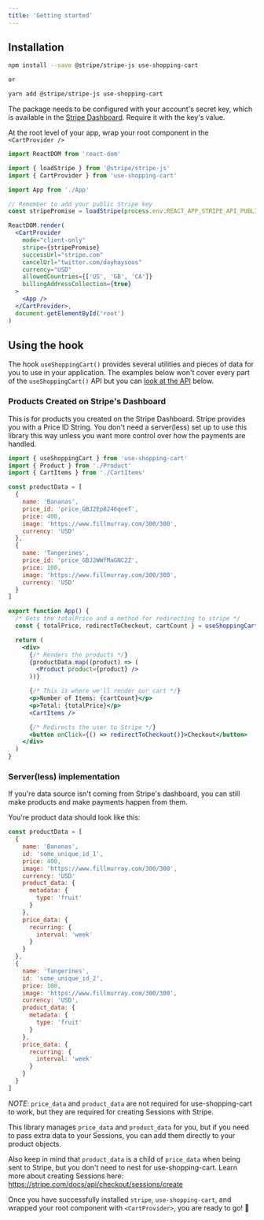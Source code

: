 ```yaml
---
title: 'Getting started'
---
```


## Installation

```bash
npm install --save @stripe/stripe-js use-shopping-cart

or

yarn add @stripe/stripe-js use-shopping-cart
```

The package needs to be configured with your account's secret key, which is available in the [Stripe Dashboard](https://dashboard.stripe.com/apikeys). Require it with the key's value.

At the root level of your app, wrap your root component in the `<CartProvider />`

```jsx
import ReactDOM from 'react-dom'

import { loadStripe } from '@stripe/stripe-js'
import { CartProvider } from 'use-shopping-cart'

import App from './App'

// Remember to add your public Stripe key
const stripePromise = loadStripe(process.env.REACT_APP_STRIPE_API_PUBLIC)

ReactDOM.render(
  <CartProvider
    mode="client-only"
    stripe={stripePromise}
    successUrl="stripe.com"
    cancelUrl="twitter.com/dayhaysoos"
    currency="USD"
    allowedCountries={['US', 'GB', 'CA']}
    billingAddressCollection={true}
  >
    <App />
  </CartProvider>,
  document.getElementById('root')
)
```

## Using the hook

The hook `useShoppingCart()` provides several utilities and pieces of data for you to use in your application. The examples below won't cover every part of the `useShoppingCart()` API but you can [look at the API](#API) below.

### Products Created on Stripe's Dashboard

This is for products you created on the Stripe Dashboard. Stripe provides you with a Price ID String. You don't need a server(less)
set up to use this library this way unless you want more control over how the payments are handled.

```jsx
import { useShoppingCart } from 'use-shopping-cart'
import { Product } from './Product'
import { CartItems } from './CartItems'

const productData = [
  {
    name: 'Bananas',
    price_id: 'price_GBJ2Ep8246qeeT',
    price: 400,
    image: 'https://www.fillmurray.com/300/300',
    currency: 'USD'
  },
  {
    name: 'Tangerines',
    price_id: 'price_GBJ2WWfMaGNC2Z',
    price: 100,
    image: 'https://www.fillmurray.com/300/300',
    currency: 'USD'
  }
]

export function App() {
  /* Gets the totalPrice and a method for redirecting to stripe */
  const { totalPrice, redirectToCheckout, cartCount } = useShoppingCart()

  return (
    <div>
      {/* Renders the products */}
      {productData.map((product) => (
        <Product product={product} />
      ))}

      {/* This is where we'll render our cart */}
      <p>Number of Items: {cartCount}</p>
      <p>Total: {totalPrice}</p>
      <CartItems />

      {/* Redirects the user to Stripe */}
      <button onClick={() => redirectToCheckout()}>Checkout</button>
    </div>
  )
}
```

### Server(less) implementation

If you're data source isn't coming from Stripe's dashboard, you can still make products and make payments happen from them.

You're product data should look like this:

```jsx
const productData = [
  {
    name: 'Bananas',
    id: 'some_unique_id_1',
    price: 400,
    image: 'https://www.fillmurray.com/300/300',
    currency: 'USD'
    product_data: {
      metadata: {
        type: 'fruit'
      }
    },
    price_data: {
      recurring: {
        interval: 'week'
      }
    }
  },
  {
    name: 'Tangerines',
    id: 'some_unique_id_2',
    price: 100,
    image: 'https://www.fillmurray.com/300/300',
    currency: 'USD',
    product_data: {
      metadata: {
        type: 'fruit'
      }
    },
    price_data: {
      recurring: {
        interval: 'week'
      }
    }
  }
]
```

_NOTE_: `price_data` and `product_data` are not required for use-shopping-cart to work, but they are required for creating Sessions with Stripe.

This library manages `price_data` and `product_data` for you, but if you need to pass extra data to your Sessions, you can add them directly to your
product objects.

Also keep in mind that `product_data` is a child of `price_data` when being sent to Stripe, but you don't need to nest for use-shopping-cart. Learn more about
creating Sessions here: https://stripe.com/docs/api/checkout/sessions/create

Once you have successfully installed `stripe`, `use-shopping-cart`, and wrapped your root component with `<CartProvider>`, you are ready to go! 🚀
